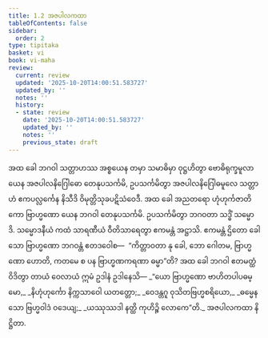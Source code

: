 ```yaml
---
title: 1.2 အဇပါလကထာ
tableOfContents: false
sidebar:
  order: 2
type: tipitaka
basket: vi
book: vi-maha
review:
  current: review
  updated: '2025-10-20T14:00:51.583727'
  updated_by: ''
  notes: ''
  history:
  - state: review
    date: '2025-10-20T14:00:51.583727'
    updated_by: ''
    notes: ''
    previous_state: draft
---
```



<DynamicBreadcrumb />


<ReviewStatus review={frontmatter.review} showDetails={true} />

<HypothesisAnnotation frontmatter={frontmatter} />

<Division number="4" book="vi-maha" e="ch" v="3" p="3">

<Paragraph number="14" book="vi-maha">
အထ ခေါ ဘဂဝါ သတ္တာဟဿ အစ္စယေန တမှာ သမာဓိမှာ ဝုဋ္ဌဟိတွာ ဗောဓိရုက္ခမူလာ ယေန အဇပါလနိဂြေါဓော တေနုပသင်္ကမိ, ဥပသင်္ကမိတွာ အဇပါလနိဂြေါဓမူလေ သတ္တာဟံ ဧကပလ္လင်္ကေန နိသီဒိ ဝိမုတ္တိသုခပဋိသံဝေဒီ. အထ ခေါ အညတရော ဟုံဟုင်္ကဇာတိကော ဗြာဟ္မဏော ယေန ဘဂဝါ တေနုပသင်္ကမိ. ဥပသင်္ကမိတွာ ဘဂဝတာ သဒ္ဓိံ သမ္မောဒိ. သမ္မောဒနီယံ ကထံ သာရဏီယံ ဝီတိသာရေတွာ ဧကမန္တံ အဋ္ဌာသိ. ဧကမန္တံ ဌိတော ခေါ သော ဗြာဟ္မဏော ဘဂဝန္တံ ဧတဒဝေါစ—  “ကိတ္တာဝတာ နု ခေါ, ဘော ဂေါတမ, ဗြာဟ္မဏော ဟောတိ, ကတမေ စ ပန ဗြာဟ္မဏကရဏာ ဓမ္မာ”တိ? အထ ခေါ ဘဂဝါ ဧတမတ္ထံ ဝိဒိတွာ တာယံ ဝေလာယံ ဣမံ ဥဒါနံ ဥဒါနေသိ—
</Paragraph>

<Paragraph number="15" type="verses" book="vi-maha">
_“ယော ဗြာဟ္မဏော ဗာဟိတပါပဓမ္မော,_  
_နိဟုံဟုင်္ကော နိက္ကသာဝေါ ယတတ္တော;_  
_ဝေဒန္တဂူ ဝုသိတဗြဟ္မစရိယော,_  
_ဓမ္မေန သော ဗြဟ္မဝါဒံ ဝဒေယျ;_  
_ယဿုဿဒါ နတ္ထိ ကုဟိဉ္စိ လောကေ”တိ._  


</Paragraph>
</Division>

<Paragraph number="16" type="center" book="vi-maha">
အဇပါလကထာ နိဋ္ဌိတာ.
</Paragraph>